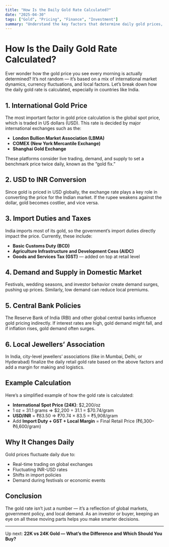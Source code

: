 ```yaml
---
title: "How Is the Daily Gold Rate Calculated?"
date: "2025-04-30"
tags: ["Gold", "Pricing", "Finance", "Investment"]
summary: "Understand the key factors that determine daily gold prices, including international markets, currency exchange, and local demand."
---
```


# How Is the Daily Gold Rate Calculated?

Ever wonder how the gold price you see every morning is actually determined? It’s not random — it’s based on a mix of international market dynamics, currency fluctuations, and local factors. Let’s break down how the daily gold rate is calculated, especially in countries like India.

## 1. International Gold Price

The most important factor in gold price calculation is the global spot price, which is traded in US dollars (USD). This rate is decided by major international exchanges such as the:

- **London Bullion Market Association (LBMA)**
- **COMEX (New York Mercantile Exchange)**
- **Shanghai Gold Exchange**

These platforms consider live trading, demand, and supply to set a benchmark price twice daily, known as the “gold fix.”

## 2. USD to INR Conversion

Since gold is priced in USD globally, the exchange rate plays a key role in converting the price for the Indian market. If the rupee weakens against the dollar, gold becomes costlier, and vice versa.

## 3. Import Duties and Taxes

India imports most of its gold, so the government’s import duties directly impact the price. Currently, these include:

- **Basic Customs Duty (BCD)**
- **Agriculture Infrastructure and Development Cess (AIDC)**
- **Goods and Services Tax (GST)** — added on top at retail level

## 4. Demand and Supply in Domestic Market

Festivals, wedding seasons, and investor behavior create demand surges, pushing up prices. Similarly, low demand can reduce local premiums.

## 5. Central Bank Policies

The Reserve Bank of India (RBI) and other global central banks influence gold pricing indirectly. If interest rates are high, gold demand might fall, and if inflation rises, gold demand often surges.

## 6. Local Jewellers’ Association

In India, city-level jewellers’ associations (like in Mumbai, Delhi, or Hyderabad) finalize the daily retail gold rate based on the above factors and add a margin for making and logistics.

## Example Calculation

Here’s a simplified example of how the gold rate is calculated:

- **International Spot Price (24K)**: $2,200/oz
- 1 oz = 31.1 grams ⇒ $2,200 ÷ 31.1 = $70.74/gram
- **USD/INR** = ₹83.50 ⇒ ₹70.74 × 83.5 = ₹5,908/gram
- Add **Import Duty + GST + Local Margin** = Final Retail Price (₹6,300–₹6,600/gram)

## Why It Changes Daily

Gold prices fluctuate daily due to:

- Real-time trading on global exchanges
- Fluctuating INR-USD rates
- Shifts in import policies
- Demand during festivals or economic events

## Conclusion

The gold rate isn’t just a number — it’s a reflection of global markets, government policy, and local demand. As an investor or buyer, keeping an eye on all these moving parts helps you make smarter decisions.

---

Up next: **22K vs 24K Gold — What’s the Difference and Which Should You Buy?**
